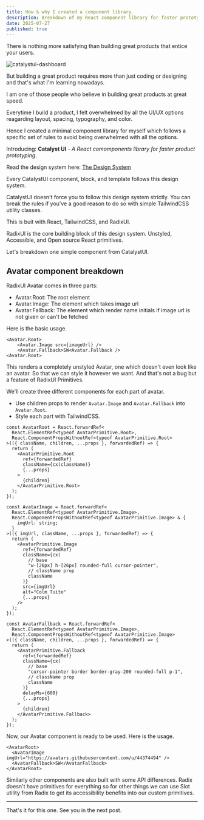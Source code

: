 ```yaml
---
title: How & why I created a component library.
description: Breakdown of my React component library for faster prototyping.
date: 2025-07-27
published: true
---
```


There is nothing more satisfying than building great products that entice your users.

![catalystui-dashboard](https://catalystui.vercel.app/images/sot.png)

But building a great product requires more than just coding or designing and that's what I'm learning nowadays.

I am one of those people who believe in building great products at great speed.

Everytime I build a product, I felt overwhelmed by all the UI/UX options reagarding layout, spacing, typography, and color.

Hence I created a minimal component library for myself which follows a specific set of rules to avoid being overwhelmed with all the options.

Introducing: **Catalyst UI** - _A React comomponents library for faster product prototyping_.

Read the design system here: [The Design System](https://catalystui.vercel.app/documentation/design-system)

Every CatalystUI component, block, and template follows this design system.

CatalystUI doesn't force you to follow this design system strictly. You can break the rules if you've a good reason to do so with simple TailwindCSS utility classes.

This is buit with React, TailwindCSS, and RadixUI.

RadixUI is the core building block of this design system. Unstyled, Accessible, and Open source React primitives.

Let's breakdown one simple component from CatalystUI.

## Avatar component breakdown

RadixUI Avatar comes in three parts:

- Avatar.Root: The root element
- Avatar.Image: The element which takes image url
- Avatar.Fallback: The element which render name initials if image url is not given or can't be fetched

Here is the basic usage.

```tsx
<Avatar.Root>
    <Avatar.Image src={imageUrl} />
    <Avatar.Fallback>SW<Avatar.Fallback />
<Avatar.Root>
```

This renders a completely unstyled Avatar, one which doesn't even look like an avatar. So that we can style it however we want. And that's not a bug but a feature of RadixUI Primitives.

We'll create three different components for each part of avatar.

- Use children props to render `Avatar.Image` and `Avatar.Fallback` into `Avatar.Root`.
- Style each part with TailwindCSS.

```tsx
const AvatarRoot = React.forwardRef<
  React.ElementRef<typeof AvatarPrimitive.Root>,
  React.ComponentPropsWithoutRef<typeof AvatarPrimitive.Root>
>(({ className, children, ...props }, forwardedRef) => {
  return (
    <AvatarPrimitive.Root
      ref={forwardedRef}
      className={cx(className)}
      {...props}
    >
      {children}
    </AvatarPrimitive.Root>
  );
});

const AvatarImage = React.forwardRef<
  React.ElementRef<typeof AvatarPrimitive.Image>,
  React.ComponentPropsWithoutRef<typeof AvatarPrimitive.Image> & {
    imgUrl: string;
  }
>(({ imgUrl, className, ...props }, forwardedRef) => {
  return (
    <AvatarPrimitive.Image
      ref={forwardedRef}
      className={cx(
        // base
        "w-[26px] h-[26px] rounded-full cursor-pointer",
        // className prop
        className
      )}
      src={imgUrl}
      alt="Colm Tuite"
      {...props}
    />
  );
});

const AvatarFallback = React.forwardRef<
  React.ElementRef<typeof AvatarPrimitive.Image>,
  React.ComponentPropsWithoutRef<typeof AvatarPrimitive.Image>
>(({ className, children, ...props }, forwardedRef) => {
  return (
    <AvatarPrimitive.Fallback
      ref={forwardedRef}
      className={cx(
        // base
        "cursor-pointer border border-gray-200 rounded-full p-1",
        // className prop
        className
      )}
      delayMs={600}
      {...props}
    >
      {children}
    </AvatarPrimitive.Fallback>
  );
});
```

Now, our Avatar component is ready to be used. Here is the usage.

```tsx
<AvatarRoot>
  <AvatarImage imgUrl="https://avatars.githubusercontent.com/u/44374494" />
  <AvatarFallback>SW</AvatarFallback>
</AvatarRoot>
```

Similarly other components are also built with some API differences. Radix doesn't have primitives for everything so for other things we can use Slot utility from Radix to get its accessibility benefits into our custom primitives.

---

That's it for this one. See you in the next post.
